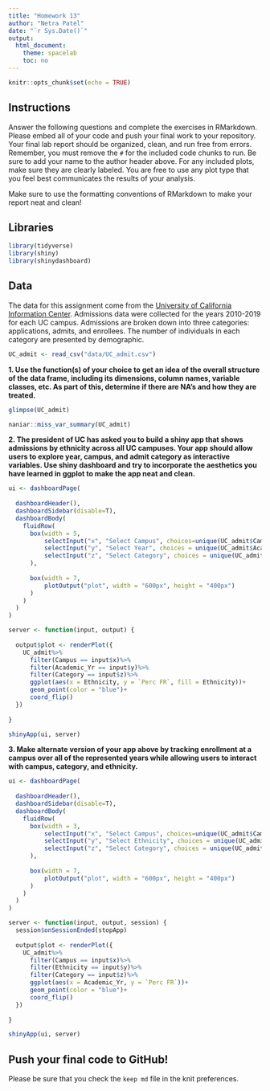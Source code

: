 ```yaml
---
title: "Homework 13"
author: "Netra Patel"
date: "`r Sys.Date()`"
output:
  html_document:
    theme: spacelab
    toc: no
---
```


```r
knitr::opts_chunk$set(echo = TRUE)
```

## Instructions
Answer the following questions and complete the exercises in RMarkdown. Please embed all of your code and push your final work to your repository. Your final lab report should be organized, clean, and run free from errors. Remember, you must remove the `#` for the included code chunks to run. Be sure to add your name to the author header above. For any included plots, make sure they are clearly labeled. You are free to use any plot type that you feel best communicates the results of your analysis.  

Make sure to use the formatting conventions of RMarkdown to make your report neat and clean!  

## Libraries
```r
library(tidyverse)
library(shiny)
library(shinydashboard)
```

## Data
The data for this assignment come from the [University of California Information Center](https://www.universityofcalifornia.edu/infocenter). Admissions data were collected for the years 2010-2019 for each UC campus. Admissions are broken down into three categories: applications, admits, and enrollees. The number of individuals in each category are presented by demographic.  
```r
UC_admit <- read_csv("data/UC_admit.csv")
```

**1. Use the function(s) of your choice to get an idea of the overall structure of the data frame, including its dimensions, column names, variable classes, etc. As part of this, determine if there are NA's and how they are treated.**  
```r
glimpse(UC_admit)
```

```r
naniar::miss_var_summary(UC_admit)
```


**2. The president of UC has asked you to build a shiny app that shows admissions by ethnicity across all UC campuses. Your app should allow users to explore year, campus, and admit category as interactive variables. Use shiny dashboard and try to incorporate the aesthetics you have learned in ggplot to make the app neat and clean.**  
```r
ui <- dashboardPage(
  
  dashboardHeader(),
  dashboardSidebar(disable=T),
  dashboardBody(
    fluidRow(
      box(width = 5,
          selectInput("x", "Select Campus", choices=unique(UC_admit$Campus)),
          selectInput("y", "Select Year", choices = unique(UC_admit$Academic_Yr)),
          selectInput("z", "Select Category", choices = unique(UC_admit$Category))
      ),
      
      box(width = 7,
          plotOutput("plot", width = "600px", height = "400px")
      )
    )
  ) 
)

server <- function(input, output) {
  
  output$plot <- renderPlot({
    UC_admit%>%
      filter(Campus == input$x)%>%
      filter(Academic_Yr == input$y)%>%
      filter(Category == input$z)%>%
      ggplot(aes(x = Ethnicity, y = `Perc FR`, fill = Ethnicity))+
      geom_point(color = "blue")+
      coord_flip()
  })
  
}

shinyApp(ui, server)
```




**3. Make alternate version of your app above by tracking enrollment at a campus over all of the represented years while allowing users to interact with campus, category, and ethnicity.**
```r
ui <- dashboardPage(
  
  dashboardHeader(),
  dashboardSidebar(disable=T),
  dashboardBody(
    fluidRow(
      box(width = 3,
          selectInput("x", "Select Campus", choices=unique(UC_admit$Campus)),
          selectInput("y", "Select Ethnicity", choices = unique(UC_admit$Ethnicity)),
          selectInput("z", "Select Category", choices = unique(UC_admit$Category))
      ),
      
      box(width = 7,
          plotOutput("plot", width = "600px", height = "400px")
      )
    )
  ) 
)

server <- function(input, output, session) {
  session$onSessionEnded(stopApp)
  
  output$plot <- renderPlot({
    UC_admit%>%
      filter(Campus == input$x)%>%
      filter(Ethnicity == input$y)%>%
      filter(Category == input$z)%>%
      ggplot(aes(x = Academic_Yr, y = `Perc FR`))+
      geom_point(color = "blue")+
      coord_flip()
  })
  
}

shinyApp(ui, server)
```



## Push your final code to GitHub!
Please be sure that you check the `keep md` file in the knit preferences. 
